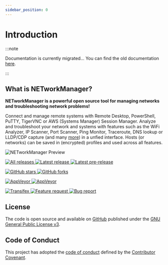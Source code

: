 ```yaml
---
sidebar_position: 0
---
```



# Introduction

:::note

Documentation is currently migrated... You can find the old documentation [here](https://github.com/BornToBeRoot/NETworkManager/tree/main/docs/Documentation).

:::

## What is NETworkManager?

**NETworkManager is a powerful open source tool for managing networks and troubleshooting network problems!**

Connect and manage remote systems with Remote Desktop, PowerShell, PuTTY, TigerVNC or AWS (Systems Manager) Session Manager. Analyze and troubleshoot your network and systems with features such as the WiFi Analyzer, IP Scanner, Port Scanner, Ping Monitor, Traceroute, DNS lookup or LLDP/CDP capture (and many [more](./Features)) in a unfied interface. Hosts (or networks) can be saved in (encrypted) profiles and used across all features.

![NETworkManager Preview](/img/preview.gif)

<div className={`${styles.shieldsContainer}`}>
  <p>
    <a
      className={`${styles.shields}`}
      href="https://github.com/BornToBeroot/NETworkManager/releases"
      target="_blank"
    >
      <img
        alt="All releases"
        src="https://img.shields.io/github/downloads/BornToBeroot/NETworkManager/total.svg?style=for-the-badge&logo=github"
      />
    </a>
    <a
      className={`${styles.shields}`}
      href="https://github.com/BornToBeroot/NETworkManager/releases/latest"
      target="_blank"
    >
      <img
        alt="Latest release"
        src="https://img.shields.io/github/downloads/BornToBeroot/NETworkManager/latest/total.svg?style=for-the-badge&logo=github"
      />
    </a>
    <a
      className={`${styles.shields}`}
      href="https://github.com/BornToBeroot/NETworkManager/releases"
      target="_blank"
    >
      <img
        alt="Latest pre-release"
        src="https://img.shields.io/github/downloads-pre/BornToBeroot/NETworkManager/latest/total.svg?label=downloads%40pre-release&style=for-the-badge&logo=github"
      />
    </a>
  </p>
  <p>
    <a
      className={`${styles.shields}`}
      href="https://github.com/BornToBeroot/NETworkManager/stargazers"
      target="_blank"
    >
      <img
        alt="GitHub stars"
        src="https://img.shields.io/github/stars/BornToBeroot/NETworkManager.svg?style=for-the-badge&logo=github"
      />
    </a>
    <a
      className={`${styles.shields}`}
      href="https://github.com/BornToBeroot/NETworkManager/network"
      target="_blank"
    >
      <img
        alt="GitHub forks"
        src="https://img.shields.io/github/forks/BornToBeroot/NETworkManager.svg?style=for-the-badge&logo=github"
      />
    </a>
  </p>
  <p>
    <a
      className={`${styles.shields}`}
      href="https://ci.appveyor.com/project/BornToBeRoot/NETworkManager/branch/main"
    >
      <img
        alt="AppVeyor"
        src="https://img.shields.io/appveyor/ci/BornToBeRoot/NETworkManager/main.svg?style=for-the-badge&logo=appveyor&&label=main"
      />
    </a>
    <a
      className={`${styles.shields}`}
      href="https://github.com/BornToBeRoot/NETworkManager/blob/main/LICENSE"
    >
      <img
        alt="AppVeyor"
        src="https://img.shields.io/github/license/BornToBeroot/NETworkManager.svg?style=for-the-badge&logo=github"
      />
    </a>
  </p>
  <p>
    <a
      className={`${styles.shields}`}
      href="https://transifex.com/BornToBeRoot/NETworkManager/"
    >
      <img
        alt="Transifex"
        src="https://img.shields.io/badge/transifex-translate-green.svg?style=for-the-badge"
      />
    </a>
    <a
      className={`${styles.shields}`}
      href="https://github.com/BornToBeRoot/NETworkManager/issues/new?labels=Feature-Request&template=Feature_request.md"
    >
      <img
        alt="Feature request"
        src="https://img.shields.io/badge/github-feature_request-green.svg?style=for-the-badge&logo=github"
      />
    </a>
    <a
      className={`${styles.shields}`}
      href="https://github.com/BornToBeRoot/NETworkManager/issues/new?labels=Issue&template=Bug_report.md"
    >
      <img
        alt="Bug report"
        src="https://img.shields.io/badge/github-bug_report-red.svg?style=for-the-badge&logo=github"
      />
    </a>
  </p>
</div>

## License

The code is open source and available on [GitHub](https://github.com/BornToBeRoot/NETworkManager) published under the [GNU General Public License v3](https://github.com/BornToBeRoot/NETworkManager/blob/main/LICENSE).

## Code of Conduct

This project has adopted the [code of conduct](https://github.com/BornToBeRoot/NETworkManager/blob/main/CODE_OF_CONDUCT.md) defined by the [Contributor Covenant](https://contributor-covenant.org/).
